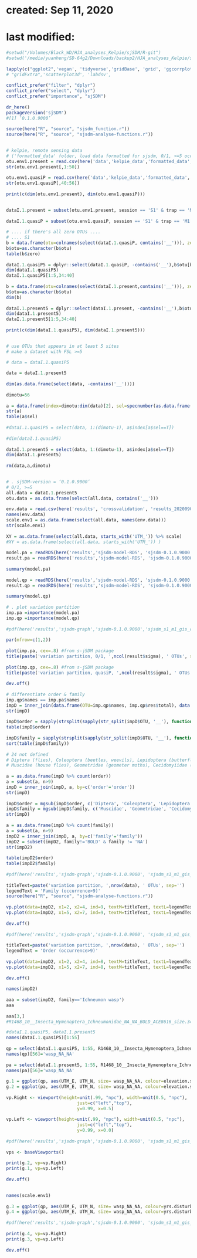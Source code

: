 # created: Sep 11, 2020
# last modified:

```r
#setwd("/Volumes/Black_WD/HJA_analyses_Kelpie/sjSDM/R-git")
#setwd('/media/yuanheng/SD-64g2/Downloads/backup2/HJA_analyses_Kelpie/sjSDM/R-git')
	
lapply(c("ggplot2",'vegan', 'tidyverse','gridBase', 'grid', 'ggcorrplot','here', 'conflicted','reticulate','sjSDM','mgsub','vcd','RColorBrewer'), library, character.only=T)
# "gridExtra",'scatterplot3d', 'labdsv',
	
conflict_prefer("filter", "dplyr")
conflict_prefer("select", "dplyr")
conflict_prefer("importance", "sjSDM")
	
dr_here()
packageVersion('sjSDM')
#[1] ‘0.1.0.9000’
	
source(here("R", "source", "sjsdm_function.r"))
source(here("R", "source", "sjsdm-analyse-functions.r"))
	
```

```r
# kelpie, remote sensing data 
# ('formatted_data' folder, load data formatted for sjsdm, 0/1, >=5 occurrence) 
otu.env1.present = read.csv(here('data','kelpie_data','formatted_data',  'incidence_lidar_mulspec_5_sample_by_species_corr_table_F2308_minimap2_20200221_kelpie20200723.csv'), header=T, sep=',', stringsAsFactors = F, na.strings='NA')
str(otu.env1.present[,1:50])
	
otu.env1.quasiP = read.csv(here('data','kelpie_data','formatted_data', 'quasiP_lidar_mulspec_5_sample_by_species_corr_table_F2308_minimap2_20200221_kelpie20200723.csv'), header=T, sep=',', stringsAsFactors = F, na.strings='NA')
str(otu.env1.quasiP[,40:56])
	
print(c(dim(otu.env1.present), dim(otu.env1.quasiP)))
	
```

```r
dataI.1.present = subset(otu.env1.present, session == 'S1' & trap == 'M1' )
	
dataI.1.quasiP = subset(otu.env1.quasiP, session == 'S1' & trap == 'M1' )
	
# .... if there's all zero OTUs ....
# .... S1
b = data.frame(otu=colnames(select(dataI.1.quasiP, contains('__'))), zero=apply(select(dataI.1.quasiP, contains('__')),2,sum)==0)
b$otu=as.character(b$otu)
table(b$zero)
	
dataI.1.quasiP5 = dplyr::select(dataI.1.quasiP, -contains('__'),b$otu[b$zero==F])
dim(dataI.1.quasiP5)
dataI.1.quasiP5[1:5,34:40]
	
b = data.frame(otu=colnames(select(dataI.1.present,contains('__'))), zero=apply(select(dataI.1.present,contains('__')),2,sum)==0)
b$otu=as.character(b$otu)
dim(b)
	
dataI.1.present5 = dplyr::select(dataI.1.present, -contains('__'),b$otu[b$zero==F])
dim(dataI.1.present5)
dataI.1.present5[1:5,34:40]
	
print(c(dim(dataI.1.quasiP5), dim(dataI.1.present5)))
	

```

```r
# use OTUs that appears in at least 5 sites
# make a dataset with FSL >=5

# data = dataI.1.quasiP5
	
data = dataI.1.present5
	
dim(as.data.frame(select(data, -contains('__'))))
	
dimotu=56
	
a = data.frame(index=dimotu:dim(data)[2], sel=specnumber(as.data.frame(select(data, contains('__'))), MARGIN=2) >4)
str(a)
table(a$sel)
	
#dataI.1.quasiP5 = select(data, 1:(dimotu-1), a$index[a$sel==T])
	
#dim(dataI.1.quasiP5)
	
dataI.1.present5 = select(data, 1:(dimotu-1), a$index[a$sel==T])
dim(dataI.1.present5)
	
rm(data,a,dimotu)
	

```


```r
# . sjSDM-version = ‘0.1.0.9000’
# 0/1, >=5
all.data = dataI.1.present5
otu.data = as.data.frame(select(all.data, contains('__'))) 
	
env.data = read.csv(here('results', 'crossvalidation', 'results_20200909_5minocc_gis_pa_loocv', 'data_20200909_5minocc_gis', 'scale.env1.csv'), header=T, sep=',')
names(env.data)
scale.env1 = as.data.frame(select(all.data, names(env.data)))
str(scale.env1)
	
XY = as.data.frame(select(all.data, starts_with('UTM_')) %>% scale)
#XY = as.data.frame(select(all.data, starts_with('UTM_')) )
	
model.pa = readRDS(here('results','sjsdm-model-RDS', 'sjsdm-0.1.0.9000','s-jSDM_model_s1_m1_present_no4_gis_20200909_0.1.0.RDS'))
result.pa = readRDS(here('results','sjsdm-model-RDS', 'sjsdm-0.1.0.9000','s-jSDM_result_s1_m1_present_no4_gis_20200909_0.1.0.RDS') )
	
summary(model.pa)
	
model.qp = readRDS(here('results','sjsdm-model-RDS', 'sjsdm-0.1.0.9000','s-jSDM_model_s1_m1_quasiP_no4_gis_20200908_0.1.0.RDS'))
result.qp = readRDS(here('results','sjsdm-model-RDS', 'sjsdm-0.1.0.9000','s-jSDM_result_s1_m1_quasiP_no4_gis_20200908_0.1.0.RDS') )
	
summary(model.qp)
	
# . plot variation partition
imp.pa =importance(model.pa)
imp.qp =importance(model.qp)
	
#pdf(here('results','sjsdm-graph','sjsdm-0.1.0.9000','sjsdm_s1_m1_gis_compare', 'vari.par_sjSDM_s1_m1_gis_no4_0.1.0.pdf'), width=8, height=5)
	
par(mfrow=c(1,2))
	
plot(imp.pa, cex=.8) #from s-jSDM package
title(paste('variation partition, 0/1, ',ncol(result$sigma), ' OTUs', sep=''))
	
plot(imp.qp, cex=.8) #from s-jSDM package
title(paste('variation partition, quasiP, ',ncol(result$sigma), ' OTUs', sep=''))
	
dev.off()
	
# differentiate order & family
imp.qp$names == imp.pa$names
impD = inner_join(data.frame(OTU=imp.qp$names, imp.qp$res$total), data.frame(OTU=imp.pa$names, imp.pa$res$total), by=c('OTU','OTU'), suffix = c(".qp", ".pa"))
str(impD)
	
impD$order = sapply(strsplit(sapply(str_split(impD$OTU, '__'), function(a) a[2]), '_'), function(a) a[2])
table(impD$order)
	
impD$family = sapply(strsplit(sapply(str_split(impD$OTU, '__'), function(a) a[2]), '_'), function(a) a[3])
sort(table(impD$family))
	
# 24 not defined
# Diptera (flies), Coleoptera (beetles, weevils), Lepidoptera (butterflies, moths), Hymenoptera (wasp,  bees, ants), Hemiptera (bugs)
# Muscidae (house flies), Geometridae (geometer moths), Cecidomyiidae (gall midges), Ichneumonidae (ichneumon wasps)
	
a = as.data.frame(impD %>% count(order))
a = subset(a, n>9)
impD = inner_join(impD, a, by=c('order'='order'))
str(impD)
	
impD$order = mgsub(impD$order, c('Diptera', 'Coleoptera', 'Lepidoptera', 'Hemiptera', 'Hymenoptera'), c('Fly', 'Beetle & Weevil', 'Butterfly & Moth', 'Bug', 'Wasp & Bee'))
impD$family = mgsub(impD$family, c('Muscidae', 'Geometridae', 'Cecidomyiidae', 'Ichneumonidae'), c('Fly', 'Moth', 'Gall midge', 'Ichneumon wasp'))
str(impD)
	
a = as.data.frame(impD %>% count(family))
a = subset(a, n>9)
impD2 = inner_join(impD, a, by=c('family'='family'))
impD2 = subset(impD2, family!='BOLD' & family != 'NA')
str(impD2)
	
table(impD2$order)
table(impD2$family)
	
#pdf(here('results','sjsdm-graph','sjsdm-0.1.0.9000', 'sjsdm_s1_m1_gis_compare', 'vari.family_sjSDM_s1_m1_gis_no4_0.1.0.pdf'), width=8, height=5)
	
titleText=paste('variation partition, ',nrow(data), ' OTUs', sep='')
legendText = 'Family (occurrence>9)'
source(here("R", "source", "sjsdm-analyse-functions.r"))
	
vp.plot(data=impD2, x1=2, x2=4, ind=9, textM=titleText, textL=legendText)
vp.plot(data=impD2, x1=5, x2=7, ind=9, textM=titleText, textL=legendText)
	
dev.off()
	
#pdf(here('results','sjsdm-graph','sjsdm-0.1.0.9000', 'sjsdm_s1_m1_gis_compare', 'vari.order_sjSDM_s1_m1_gis_no4_0.1.0.pdf'), width=8, height=5)
	
titleText=paste('variation partition, ',nrow(data), ' OTUs', sep='')
legendText = 'Order (occurrence>9)'
	
vp.plot(data=impD2, x1=2, x2=4, ind=8, textM=titleText, textL=legendText)
vp.plot(data=impD2, x1=5, x2=7, ind=8, textM=titleText, textL=legendText)
	
dev.off()
	
names(impD2)
	
aaa = subset(impD2, family=='Ichneumon wasp')
aaa
	
aaa[3,]
#R1468_10__Insecta_Hymenoptera_Ichneumonidae_NA_NA_BOLD_ACE8616_size.343

```

```r
#dataI.1.quasiP5, dataI.1.present5
names(dataI.1.quasiP5)[1:55]
	
qp = select(dataI.1.quasiP5, 1:55, R1468_10__Insecta_Hymenoptera_Ichneumonidae_NA_NA_BOLD_ACE8616_size.343)
names(qp)[56]='wasp_NA_NA'
	
pa = select(dataI.1.present5, 1:55, R1468_10__Insecta_Hymenoptera_Ichneumonidae_NA_NA_BOLD_ACE8616_size.343)
names(pa)[56]='wasp_NA_NA'
	
g.1 = ggplot(qp, aes(UTM_E, UTM_N, size= wasp_NA_NA, colour=elevation.scale)) + geom_point() + scale_colour_gradient(low='purple', high='orange') + ggtitle('wasp_NA_NA, quasiP') + theme(plot.title= element_text(hjust=.5), text=element_text(family = "sans"), legend.position='bottom', legend.title=element_text(size=9)) #+labs(size='disturb')
g.2 = ggplot(pa, aes(UTM_E, UTM_N, size= wasp_NA_NA, colour=elevation.scale)) + geom_point() + scale_colour_gradient(low='purple', high='orange') + ggtitle('wasp_NA_NA, 0/1') + theme(plot.title= element_text(hjust=.5), text=element_text(family = "sans"), legend.position='bottom', legend.title=element_text(size=9)) #+labs(size='disturb')
	
vp.Right <- viewport(height=unit(.99, "npc"), width=unit(0.5, "npc"), 
                           just=c("left","top"), 
                           y=0.99, x=0.5)
	
vp.Left <- viewport(height=unit(.99, "npc"), width=unit(0.5, "npc"), 
                           just=c("left","top"), 
                           y=0.99, x=0.0)
	
#pdf(here('results','sjsdm-graph','sjsdm-0.1.0.9000', 'sjsdm_s1_m1_gis_compare', 'coord_wasp_ele_s1_m1_no4.pdf'), width=12, height=5)
	
vps <- baseViewports()
	
print(g.2, vp=vp.Right)
print(g.1, vp=vp.Left)
	
dev.off()
	

names(scale.env1)
	
g.3 = ggplot(qp, aes(UTM_E, UTM_N, size= wasp_NA_NA, colour=yrs.disturb.min.scale)) + geom_point() + scale_colour_gradient(low='purple', high='orange') + ggtitle('wasp_NA_NA, quasiP') + theme(plot.title= element_text(hjust=.5), text=element_text(family = "sans"), legend.position='bottom', legend.title=element_text(size=9)) #+labs(size='disturb')
g.4 = ggplot(pa, aes(UTM_E, UTM_N, size= wasp_NA_NA, colour=yrs.disturb.min.scale)) + geom_point() + scale_colour_gradient(low='purple', high='orange') + ggtitle('wasp_NA_NA, 0/1') + theme(plot.title= element_text(hjust=.5), text=element_text(family = "sans"), legend.position='bottom', legend.title=element_text(size=9)) #+labs(size='disturb')
	
#pdf(here('results','sjsdm-graph','sjsdm-0.1.0.9000', 'sjsdm_s1_m1_gis_compare', 'coord_wasp_disturb_s1_m1_no4.pdf'), width=12, height=5)
	
print(g.4, vp=vp.Right)
print(g.3, vp=vp.Left)
	
dev.off()
	


```



